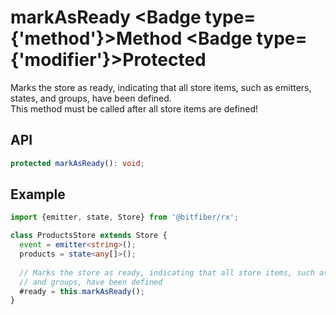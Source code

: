 
# markAsReady <Badge type={'method'}>Method</Badge> <Badge type={'modifier'}>Protected</Badge>

Marks the store as ready, indicating that all store items, such as emitters, states, and groups,
have been defined.  
This method must be called after all store items are defined!

## API

```ts copy
protected markAsReady(): void;
```

## Example

```ts copy
import {emitter, state, Store} from '@bitfiber/rx';

class ProductsStore extends Store {
  event = emitter<string>();
  products = state<any[]>();
  
  // Marks the store as ready, indicating that all store items, such as emitters, states,
  // and groups, have been defined
  #ready = this.markAsReady();
}
```
